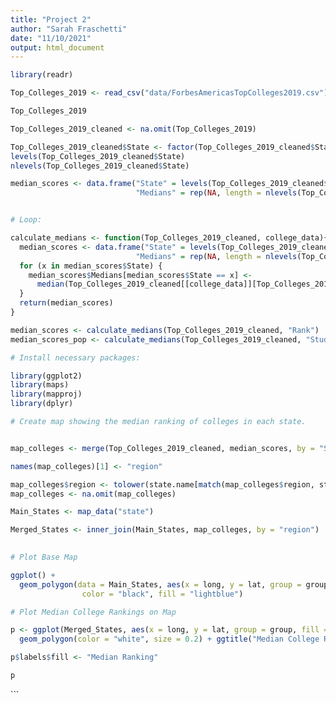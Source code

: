 ```yaml
---
title: "Project 2"
author: "Sarah Fraschetti"
date: "11/10/2021"
output: html_document
---
```


```r

library(readr)

Top_Colleges_2019 <- read_csv("data/ForbesAmericasTopColleges2019.csv")

Top_Colleges_2019

Top_Colleges_2019_cleaned <- na.omit(Top_Colleges_2019) 

```

```r

Top_Colleges_2019_cleaned$State <- factor(Top_Colleges_2019_cleaned$State)
levels(Top_Colleges_2019_cleaned$State)
nlevels(Top_Colleges_2019_cleaned$State)

median_scores <- data.frame("State" = levels(Top_Colleges_2019_cleaned$State), 
                            "Medians" = rep(NA, length = nlevels(Top_Colleges_2019_cleaned$State)))


# Loop:

calculate_medians <- function(Top_Colleges_2019_cleaned, college_data){
  median_scores <- data.frame("State" = levels(Top_Colleges_2019_cleaned$State), 
                            "Medians" = rep(NA, length = nlevels(Top_Colleges_2019_cleaned$State)))
  for (x in median_scores$State) {
    median_scores$Medians[median_scores$State == x] <- 
      median(Top_Colleges_2019_cleaned[[college_data]][Top_Colleges_2019_cleaned$State == x])
  }
  return(median_scores)
}

median_scores <- calculate_medians(Top_Colleges_2019_cleaned, "Rank")
median_scores_pop <- calculate_medians(Top_Colleges_2019_cleaned, "Student Population")

# Install necessary packages: 

library(ggplot2)
library(maps)
library(mapproj)
library(dplyr)

# Create map showing the median ranking of colleges in each state. 


map_colleges <- merge(Top_Colleges_2019_cleaned, median_scores, by = "State")

names(map_colleges)[1] <- "region"

map_colleges$region <- tolower(state.name[match(map_colleges$region, state.abb)])
map_colleges <- na.omit(map_colleges)

Main_States <- map_data("state")

Merged_States <- inner_join(Main_States, map_colleges, by = "region")
  

# Plot Base Map

ggplot() + 
  geom_polygon(data = Main_States, aes(x = long, y = lat, group = group), 
                color = "black", fill = "lightblue")

# Plot Median College Rankings on Map

p <- ggplot(Merged_States, aes(x = long, y = lat, group = group, fill = Medians)) + 
  geom_polygon(color = "white", size = 0.2) + ggtitle("Median College Ranking By State") + scale_fill_viridis_c() + theme_void()

p$labels$fill <- "Median Ranking"

p

```


```

